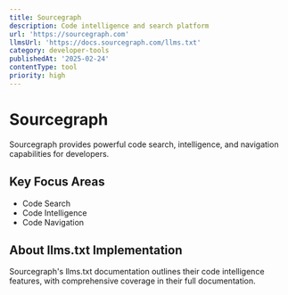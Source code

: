 ```yaml
---
title: Sourcegraph
description: Code intelligence and search platform
url: 'https://sourcegraph.com'
llmsUrl: 'https://docs.sourcegraph.com/llms.txt'
category: developer-tools
publishedAt: '2025-02-24'
contentType: tool
priority: high
---
```


# Sourcegraph

Sourcegraph provides powerful code search, intelligence, and navigation capabilities for developers.

## Key Focus Areas

- Code Search
- Code Intelligence
- Code Navigation

## About llms.txt Implementation

Sourcegraph's llms.txt documentation outlines their code intelligence features, with comprehensive coverage in their full documentation.
